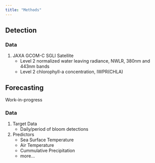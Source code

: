 ```yaml
---
title: "Methods"
---
```


## Detection

### Data
1. JAXA GCOM-C SGLI Satellite
    - Level 2 normalized water leaving radiance, NWLR, 380nm and 443nm bands
    - Level 2 chlorophyll-a concentration, IWPR(CHLA)

## Forecasting
Work-in-progress

### Data
1. Target Data
    - Daily/period of bloom detections
2. Predictors
    - Sea Surface Temperature
    - Air Temperature
    - Cummulative Precipitation
    - more...